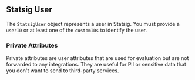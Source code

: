 ## Statsig User

The `StatsigUser` object represents a user in Statsig. You must provide a `userID` or at least one of the `customIDs` to identify the user.

### Private Attributes

Private attributes are user attributes that are used for evaluation but are not forwarded to any integrations. They are useful for PII or sensitive data that you don't want to send to third-party services.

